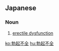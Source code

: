 ==Japanese==
{{ja-kanjitab|ぼつ|k1=ぼっ|き|ふ|ぜん|yomi=on}}

===Noun===
{{ja-noun|ぼっき ふぜん}}

# [[erectile dysfunction]]

[[ko:勃起不全]]
[[hu:勃起不全]]